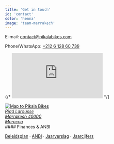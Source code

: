 ```yaml
---
title: 'Get in touch'
id: 'contact'
color: 'henna'
image: 'team-marrakech'
---
```


E-mail: [contact@pikalabikes.com](mailto:contact@pikalabikes.com)

Phone/WhatsApp: [+212 6 128 60 739](tel:+212612860739)

<FacebookIcon link='https://www.facebook.com/pikalabikes' />
<InstagramIcon link='https://www.instagram.com/pikalabikes_marrakech' />

{/* <iframe src="https://www.google.com/maps/embed?pb=!1m18!1m12!1m3!1d3396.9999412586676!2d-7.992310615649458!3d31.633851988714287!2m3!1f0!2f0!3f0!3m2!1i1024!2i768!4f13.1!3m3!1m2!1s0xdafee61503be041%3A0xc9efe8fe26d06ca8!2sPikala+Bikes!5e0!3m2!1sen!2sma!4v1546859798701" frameborder="0" style="border:0" allowfullscreen="" loading="lazy"></iframe> */}

<a class="map-link" href="https://maps.app.goo.gl/iWySB583mkA8vKbH8" target="_blank" rel="noopener">
  <Image src={map} class="map-image" alt="Map to Pikala Bikes" />
  <address>
  Riad Larousse<br/>Marrakesh 40000<br/>Morocco
  </address>
</a>

<div class="tiny">
#### Finances & ANBI

[Beleidsplan](/documents/beleidsplan.pdf)
 · [ANBI](/documents/anbi.pdf)
 · [Jaarverslag](/documents/jaarverslag.pdf)
 · [Jaarcijfers](/documents/jaarcijfers.pdf)
</div>
